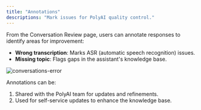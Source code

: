 ```yaml
---
title: "Annotations"
descriptions: "Mark issues for PolyAI quality control."
---
```


From the Conversation Review page, users can annotate responses to identify areas for improvement:
- **Wrong transcription**: Marks ASR (automatic speech recognition) issues.
- **Missing topic**: Flags gaps in the assistant's knowledge base.

![conversations-error](/images/conversations-wrong-transcription.png)

Annotations can be:
1. Shared with the PolyAI team for updates and refinements.
2. Used for self-service updates to enhance the knowledge base.